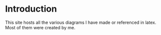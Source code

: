 # Introduction
 
This site hosts all the various diagrams I have made or referenced in latex. Most of them were created by me.

